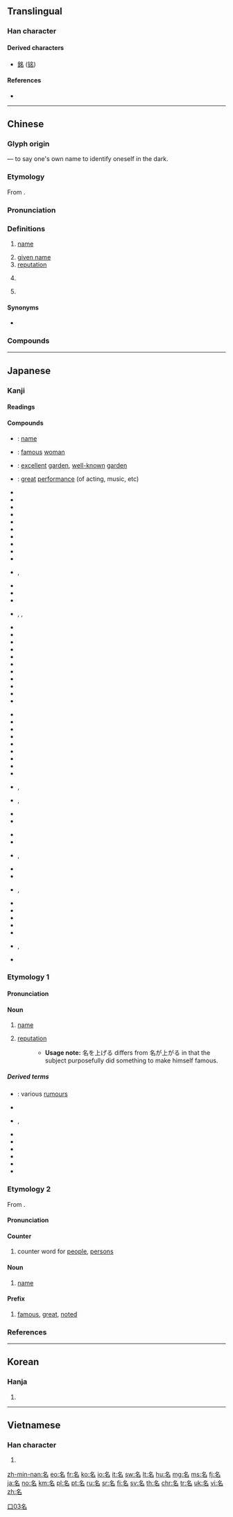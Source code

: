 ==Translingual==
{{stroke order|type=animate}}

===Han character===
{{Han char|rn=30|rad=口|as=03|sn=6|four=27600|canj=NIR|ids=⿱夕口}}

====Derived characters====
* [[銘]] ([[铭]])

====References====
* {{Han ref|kx=0175.090|dkj=03297|dj=0391.020|hdz=10582.060|uh=540D|ud=21517|bh=A657|bd=42583}}

----

==Chinese==
{{zh-forms}}

===Glyph origin===
{{Han etyl}}
{{Han compound|夕|t1=crescent|口|t2=mouth|ls=ic}} — to say one's own name to identify oneself in the dark.

===Etymology===
From {{inh|zh|sit-pro|*r-miŋ}}.

===Pronunciation===
{{zh-pron
|m=míng,er=y
|ma=y
|c=ming4,meng4,meng4-2
|c_note=ming4 - literary; meng4(-2) - vernacular
|h=pfs=miàng
|mn=miâ/bêng
|mn_note=miâ - vernacular; bêng - literary
|mn-t=mia5/mian5/mêng5
|mn-t_note=mêng5 - literary
|w=3min
|mc=y
|oc=y
|cat=n
}}

===Definitions===
{{zh-hanzi}}

# [[name]]
#: {{zh-x|凡 接待 他 的，就是 信 他 '''名''' 的 人，他 就 賜 他們 權柄，作 ^神 的 儿女。|But as many as received him, to them gave he power to become the sons of God, even to them that believe on his '''name'''.|ref=[http://wordproject.org/multi/bi_en_cn_py.htm John 1.12]}}
# [[given name]]
# [[reputation]]
#: {{zh-x|有名|famous}}
#: {{zh-x|名牌|having a good brand name; a brand name product}}
# {{lb|zh|grammar}} {{zh-abbrev|名詞|[[noun]]}}
# {{lb|zh|grammar}} {{zh-abbrev|專有名詞|[[proper noun]]}}

====Synonyms====
* {{sense|name}} {{zh-l|名字}}

===Compounds===
{{zh-der|一世英名|一名|一名半職|一文不名|一舉成名|一舉揚名|一錢不名|不具名|不可名字|不可名狀|不名一文|不名一錢|不名譽|不矜名節|不知名|中外馳名|主名|久仰大名|久聞大名|乳名|二名法|人名|人如其名|人死留名|代名詞|令名|併名|俗名|修名|借名|假名|偷世竊名|公名|兵出無名|具名|具體名詞|冒名|冒名行騙|冒名頂替|出名|刑名|列名|別名|利鎖名牽|功名|功名利祿|功名富貴|功名心|功就名成|功成名就|功成名立|功成名遂|動名詞|化名|匿名|匿名信|匿名揭帖|千載揚名|原名|又名|取名|叨名|叫名|叫名頭|叱名|吊名|吊譽沽名|同名|同名之累|名下|名下無虛|名不副實|名不當實|名不符實|名不虛傳|名不虛立|名不虛行|名不虛謂|名世|名主|名人|名人達士|名件|名伶|名位|名位不彰|名作|名傳不朽|名傳天下|名傳遐邇|名儒|名優|名兒|名公鉅卿|名冊|名分|名列前茅|名列榜首|名利|名利兼收|名利場|名利奴|名利客|名利雙收|名刺|名副其實|名動公卿|名動金甌|名勝|名勝古跡|名勝古蹟|名勢|名原|名古屋|名句|名單|名嘴|名器|名噪一時|名園|名垂不朽|名垂後世|名垂竹帛|名垂罔極|名垂青史|名城|名堂|名場|名壇|名士|名士派|名士風流|名妓|名姝|名媛|名子|名字|名存實亡|名學|名宦|名家|名宿|名實|名實不副|名實俱副|名實相副|名實相稱|名實相符|名實相課|名將|名山|名山事業|名山勝境|名山大川|名工|名帖|名師|名廚|名從主人|名微德薄|名成利遂|名手|名捕|名揚四海|名教|名數|名族|名曲|名望|名望體面|名榜|名標雁塔|名標青史|名次|名正具|名正肅|名正言順|名氏|名氣|名法|名流|名溢縹囊|名滿一時|名滿天下|名爵|名片|名牌|名物|名特|名特優新|名犬|名狀|名王|名理|名產|名目|名目利率|名相|名種|名稱|名符其實|名第|名筆|名節|名簿|名籍|名紙|名素|名網|名義|名義所得|名聞|名聞全國|名聞天下|名聞海內|名聞遐邇|名聲|名聲籍甚|名腳|名臣|名色|名花|名花有主|名菜|名著|名落孫山|名號|名號侯|名覆金甌|名角|名言|名詞|名論|名諱|名譽|名譽掃地|名譽校長|名譽職|名譽領事|名貫|名貴|名賢|名蹟|名輩|名辯|名過其實|名都|名酒|名醫|名重太山|名銜|名錄|名門|名門之後|名門淑女|名閥|名閨|名降|名震一時|名韁利索|名韁利鎖|名項|名頭|名額|名顯|名駒|名體|名高天下|名高引謗|名高難副|名魁虎榜|呼名叫陣|命名|品名|唯名論|唱名|問名|啖名|單名|嘉名|四大名山|坐名|垂名|垂名竹帛|埋名|堂名|報名|報名費|外名|夙負盛名|大名|大名鼎鼎|太歲年名|奪名|奶名|好名|姓名|姓名條例|姓名權|姚名達|姱名|威名|學名|學而名母|官名|定名|宿名|寂寂無名|寄名|富貴功名|實名|實至名歸|專名|專名號|專有名詞|尊姓大名|小名|巧立名目|師出有名|師出無名|干名犯義|干名采譽|平假名|店名|形名參同|徒有其名|徒有虛名|徒負虛名|得名|循名校實|循名督實|循名考實|循名課實|循名責實|徵名責實|急功近名|惑世盜名|惡名|惡名昭彰|慕名|慕名而來|應名|應名兒|應名點卯|成名|成名術|戴名世|戶口名簿|戶名|才名|打知名度|托名|投名狀|抽象名詞|拉名糧長|挂名|指名|指名道姓|按名責實|排名|掛名|控名責實|提名|揚名|揚名後世|揚名立萬|揚名顯姓|揚名顯親|播名天下|改名|改名換姓|改名易姓|改姓更名|敗名失德|文名|斗方名士|新名詞|方名|早名必折|易名|普通名詞|更名|更名改姓|書名號|有名|有名亡實|有名契約|有名有姓|有名氣|有名無實|本名|枉擔虛名|榜上無名|榮名|榮名及親|標名|樹功揚名|檔名|欺世盜名|欽佩莫名|正名|正名責實|歷史名詞|殉名|殺身成名|求名奪利|求名求利|求名責實|汙名|沽名|沽名吊譽|沽名干譽|沽名邀譽|沽名釣譽|法名|洋名字|浪得虛名|浮名|浮名薄利|浮名虛利|浮名虛譽|海岳名言|淡於名利|淡泊名利|混名|清名|渾名|烈士徇名|無以名之|無名|無名孽火|無名小卒|無名帖|無名指|無名氏|無名火|無名腫毒|無名英雄|無記名|爭名奪利|爭名競利|爭名逐利|片假名|片名|留名|異名|盛名|盛名難副|盜名欺世|直呼其名|矜名嫉能|知名|知名度|知名當世|砥名勵節|砥礪名節|砥礪名號|砥礪名行|砥行磨名|砥行立名|碩彥名儒|私名號|科名|種名|稱名念佛|空名|立功名|立名|立身揚名|第一名|筆名|策名|簽名|籍籍無名|糊名|綜核名實|綽名|緣名失實|罪名|署名|罵名|美名|考名責實|聞名|聞名天下|聞名於世|聞名遐邇|聯名|聲名|聲名大噪|聲名狼藉|聲名遠播|聲名鵲起|職名|能名|脩名|臭名|臭名昭彰|臭名昭著|臭名遠揚|至理名言|舉世知名|舉世聞名|花名|花名冊|芳名|英名|莫可名狀|莫名|莫名其妙|著名|葉名琛|藏之名山|藏諸名山|藝名|虛名|蝸利蠅名|蝸名蠅利|蝸角虛名|蠅利蝸名|蠅名蝸利|行虧名缺|街名|複名數|訓名|託名|記名|註名|話名|諢名|諱名|譯名|變名易姓|變跡埋名|貪名圖利|貪名逐利|責實循名|買名|貿名|賜名|賣名|賤名|赫赫之名|赫赫名流|赫赫有名|身名俱泰|身名俱滅|身名無忝|身廢名裂|身敗名裂|身敗名隳|身顯名揚|辱身敗名|近名|逃名|逃名晦跡|逃名溷俗|逐利爭名|通名|連名|遁世逃名|遁名匿跡|遐邇聞名|違利赴名|遠近知名|遠近聞名|遠近馳名|邀名射利|醜名|釋名|重名|金榜掛名|金榜題名|金甌藏名|釣名|釣名欺世|釣名沽譽|釣譽沽名|銜名|錚錚有名|除名|隆名|隱名合夥|隱姓埋名|隱跡埋名|隱跡藏名|隳節敗名|雁塔題名|集合名詞|難以名狀|青史傳名|青史名留|青史留名|革名|音名|頂名|頂名代告|頂名冒姓|題名|題名錄|題目正名|類名|顧名思義|顯姓揚名|顯親揚名|餌名釣祿|馳名|馳名中外|馳名遠近|高名|鬼名|鬼名堂|鴻名|黑名單|點名|點名冊|鼎鼎大名|鼎鼎有名|齊名|齊名並價}}

{{zh-cat|Elementary}}

----

==Japanese==

===Kanji===
{{ja-kanji|grade=1|rs=口03}}

====Readings====
{{ja-readings
|goon=[[みょう]] (myō) < [[みやう]] (myau)
|kanon=[[めい]] (mei)
|kun=[[な]] (na), [[なのる]] (nanoru), [[なづける]] (nazukeru)
|nanori=[[あきら]] (akira), [[かた]] (kata), [[なづく]] (nazuku), [[もり]] (mori)}}

====Compounds====
{{top4}}
* {{ja-r|名前|なまえ}}: [[name]]
* {{ja-r|名媛|めいえん}}: [[famous]] [[woman]]
* {{ja-r|名園|めいえん}}: [[excellent]] [[garden]], [[well-known]] [[garden]]
* {{ja-r|名演|めいえん}}: [[great]] [[performance]] (of acting, music, etc)
* {{ja-r|名家|めいか}}
* {{ja-r|名器|めいき}}
* {{ja-r|名義|めいぎ}}
* {{ja-r|名刺|めいし}}
* {{ja-r|名字|みょうじ}}
* {{ja-r|名手|めいしゅ}}
* {{ja-r|名勝|めいしょう}}
* {{ja-r|名称|めいしょう}}
* {{ja-r|名人|めいじん}}
* {{ja-r|名声|めいせい}}
* {{ja-r|名目|みょうもく}}, {{ja-r|名目|めいもく}}
{{mid4}}
* {{ja-r|名門|めいもん}}
* {{ja-r|名誉|めいよ}}
* {{ja-r|名古屋|なごや}}
* {{ja-r|名立|^なたち}}, {{ja-r|名立|^なだち}}, {{ja-r|名立|^めいたつ}}
* {{ja-r|名宛|なあて}}
* {{ja-r|名案|めいあん}}
* {{ja-r|名花|めいか}}
* {{ja-r|名画|めいが}}
* {{ja-r|名鑑|めいかん}}
* {{ja-r|名妓|めいぎ}}
* {{ja-r|名君|めいくん}}
* {{ja-r|名言|めいげん}}
* {{ja-r|名工|めいこう}}
* {{ja-r|名号|みょうごう}}
* {{ja-r|名作|めいさく}}
{{mid4}}
* {{ja-r|名札|なふだ}}
* {{ja-r|名残|なごり}}
* {{ja-r|名詞|めいし}}
* {{ja-r|名辞|めいじ}}
* {{ja-r|名実|めいじつ}}
* {{ja-r|名主|なぬし}}
* {{ja-r|名匠|めいしょう}}
* {{ja-r|名状|めいじょう}}
* {{ja-r|名数|めいすう}}
* {{ja-r|名跡|みょうせき}}, {{ja-r|名跡|めいせき}}
* {{ja-r|名代|なだい}}, {{ja-r|名代|みょうだい}}
* {{ja-r|名答|めいとう}}
* {{ja-r|名品|めいひん}}
{{mid4}}
* {{ja-r|名物|めいぶつ}}
* {{ja-r|名分|めいぶん}}
* {{ja-r|名聞|みょうもん}}, {{ja-r|名聞|めいぶん}}
* {{ja-r|名簿|めいぼ}}
* {{ja-r|名望|めいぼう}}
* {{ja-r|名利|みょうり}}, {{ja-r|名利|めいり}}
* {{ja-r|名流|めいりゅう}}
* {{ja-r|名論|めいろん}}
* {{ja-r|名刹|めいさつ}}
* {{ja-r|姓名|せいめい}}
* {{ja-r|氏名|しめい}}
* {{ja-r|悪名|あくみょう}}, {{ja-r|悪名|あくめい}}
* {{ja-r|裏名|うらな}}
{{bottom}}

{{ja-kref
|ku=4430
|shift=96BC
|jis=4C3E
|euc=CCBE
|skip=2-3-3
|freq=177
|nelson=1170
|newnelson=716
|halpern=2169
|kld=1371
|heisig=44
|tuttle=3d3.12
}}

===Etymology 1===
{{ja-kanjitab|な|yomi=k}}

====Pronunciation====
{{ja-pron|yomi=k|な|acc=0|acc_ref=DJR,NHK}}

====Noun====
{{ja-noun|な}}

# [[name]]
#: {{ja-usex|'''名'''を連ねる|'''な''' を つらねる|put one's '''name''' on (a list)}}
#: {{ja-usex|'''名'''ばかりの|'''な''' ばかり の|in '''name''' only}}
# [[reputation]]
#: {{ja-usex|'''名'''が響いている|'''な''' が ひび.いて いる|be '''famous'''}}
#: {{ja-usex|'''名'''が上がる|'''な''' が あがる|become '''famous'''}}
#: {{ja-usex|'''名'''を上げる/現す/成す/売る|'''な''' を あげる/あらわす/なす/うる|become '''famous''', make one's '''name'''}}
#:* '''Usage note:''' 名を上げる differs from 名が上がる in that the subject purposefully did something to make himself famous.

=====Derived terms=====
* {{ja-r|千名|ちな}}: various [[rumour]]s
* {{ja-r|名付ける|なづける}}
* {{ja-r|名乗る|なのる}}, {{ja-r|名告る|なのる}}
* {{ja-r|名も無い|な も ない}}
* {{ja-r|名無し|ななし}}
* {{ja-r|名高い|なだかい}}
* {{ja-r|名指し|なざし}}
* {{ja-r|名取|なとり}}
* {{ja-r|名折れ|なおれ}}

===Etymology 2===
{{ja-kanjitab|めい|yomi=o}}
From {{etyl|ltc|ja|sort=めい}} {{m|zh|名|tr=mjieng||name}}.

====Pronunciation====
{{ja-pron|yomi=kanon|めい|acc=1|acc_ref=DJR}}

====Counter====
{{ja-pos|めい|counter}}

# counter word for [[people]], [[persons]]

====Noun====
{{ja-noun|めい}}

# [[name]]

====Prefix====
{{ja-pos|めい|prefix}}

# [[famous]], [[great]], [[noted]]

===References===
<references/>

----

==Korean==

===Hanja===
{{ko-hanja|hangeul=[[명]]|eumhun=이름|rv=myeong|mr=myŏng|y=myeng}}

# {{defn|lang=ko|sort=口03}}

[[Category:Grade 1 kanji|口03名]]

----

==Vietnamese==

===Han character===
{{vi-hantu|[[danh]], [[ranh]], [[thành]]|rs=口03}}

# {{defn|lang=vi|sort=口03}}

[[zh-min-nan:名]]
[[eo:名]]
[[fr:名]]
[[ko:名]]
[[io:名]]
[[it:名]]
[[sw:名]]
[[lt:名]]
[[hu:名]]
[[mg:名]]
[[ms:名]]
[[fj:名]]
[[ja:名]]
[[no:名]]
[[km:名]]
[[pl:名]]
[[pt:名]]
[[ru:名]]
[[sr:名]]
[[fi:名]]
[[sv:名]]
[[th:名]]
[[chr:名]]
[[tr:名]]
[[uk:名]]
[[vi:名]]
[[zh:名]]